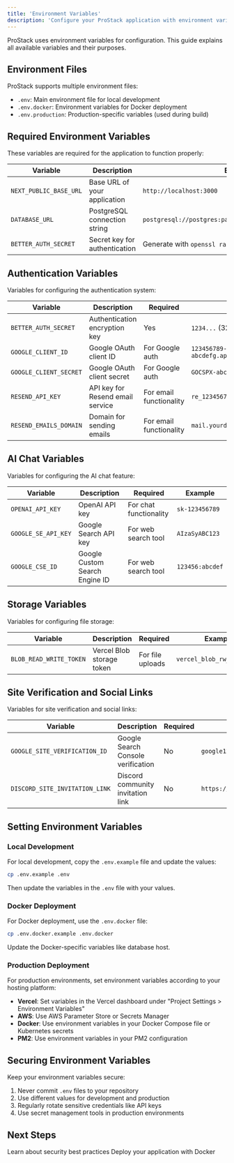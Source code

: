 ```yaml
---
title: 'Environment Variables'
description: 'Configure your ProStack application with environment variables'
---
```


ProStack uses environment variables for configuration. This guide explains all available variables and their purposes.

## Environment Files

ProStack supports multiple environment files:

- `.env`: Main environment file for local development
- `.env.docker`: Environment variables for Docker deployment
- `.env.production`: Production-specific variables (used during build)

## Required Environment Variables

These variables are required for the application to function properly:

| Variable | Description | Example |
|----------|-------------|---------|
| `NEXT_PUBLIC_BASE_URL` | Base URL of your application | `http://localhost:3000` |
| `DATABASE_URL` | PostgreSQL connection string | `postgresql://postgres:password@localhost:5432/prostack` |
| `BETTER_AUTH_SECRET` | Secret key for authentication | Generate with `openssl rand -hex 32` |

## Authentication Variables

Variables for configuring the authentication system:

| Variable | Description | Required | Example |
|----------|-------------|----------|---------|
| `BETTER_AUTH_SECRET` | Authentication encryption key | Yes | `1234...` (32-byte hex) |
| `GOOGLE_CLIENT_ID` | Google OAuth client ID | For Google auth | `123456789-abcdefg.apps.googleusercontent.com` |
| `GOOGLE_CLIENT_SECRET` | Google OAuth client secret | For Google auth | `GOCSPX-abcdefghijklmnop` |
| `RESEND_API_KEY` | API key for Resend email service | For email functionality | `re_123456789` |
| `RESEND_EMAILS_DOMAIN` | Domain for sending emails | For email functionality | `mail.yourdomain.com` |

## AI Chat Variables

Variables for configuring the AI chat feature:

| Variable | Description | Required | Example |
|----------|-------------|----------|---------|
| `OPENAI_API_KEY` | OpenAI API key | For chat functionality | `sk-123456789` |
| `GOOGLE_SE_API_KEY` | Google Search API key | For web search tool | `AIzaSyABC123` |
| `GOOGLE_CSE_ID` | Google Custom Search Engine ID | For web search tool | `123456:abcdef` |

## Storage Variables

Variables for configuring file storage:

| Variable | Description | Required | Example |
|----------|-------------|----------|---------|
| `BLOB_READ_WRITE_TOKEN` | Vercel Blob storage token | For file uploads | `vercel_blob_rw_123456789` |

## Site Verification and Social Links

Variables for site verification and social links:

| Variable | Description | Required | Example |
|----------|-------------|----------|---------|
| `GOOGLE_SITE_VERIFICATION_ID` | Google Search Console verification | No | `google1234567890` |
| `DISCORD_SITE_INVITATION_LINK` | Discord community invitation link | No | `https://discord.gg/8yPw7vHj9E` |

## Setting Environment Variables

### Local Development

For local development, copy the `.env.example` file and update the values:

```bash
cp .env.example .env
```

Then update the variables in the `.env` file with your values.

### Docker Deployment

For Docker deployment, use the `.env.docker` file:

```bash
cp .env.docker.example .env.docker
```

Update the Docker-specific variables like database host.

### Production Deployment

For production environments, set environment variables according to your hosting platform:

- **Vercel**: Set variables in the Vercel dashboard under "Project Settings > Environment Variables"
- **AWS**: Use AWS Parameter Store or Secrets Manager
- **Docker**: Use environment variables in your Docker Compose file or Kubernetes secrets
- **PM2**: Use environment variables in your PM2 configuration

## Securing Environment Variables

Keep your environment variables secure:

1. Never commit `.env` files to your repository
2. Use different values for development and production
3. Regularly rotate sensitive credentials like API keys
4. Use secret management tools in production environments

## Next Steps

<CardGroup cols={2}>
  <Card
    title="Security"
    icon="shield"
    href="/configuration/security"
  >
    Learn about security best practices
  </Card>
  <Card
    title="Docker Deployment"
    icon="docker"
    href="/development/docker-deployment"
  >
    Deploy your application with Docker
  </Card>
</CardGroup> 
